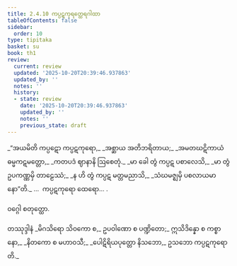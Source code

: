 ```yaml
---
title: 2.4.10 ကပ္ပဋကုရတ္ထေရဂါထာ
tableOfContents: false
sidebar:
  order: 10
type: tipitaka
basket: su
book: th1
review:
  current: review
  updated: '2025-10-20T20:39:46.937863'
  updated_by: ''
  notes: ''
  history:
  - state: review
    date: '2025-10-20T20:39:46.937863'
    updated_by: ''
    notes: ''
    previous_state: draft
---
```



<DynamicBreadcrumb />


<ReviewStatus review={frontmatter.review} showDetails={true} />

<HypothesisAnnotation frontmatter={frontmatter} />

<Division number="199" book="th1" e="ch" v="19" p="258">

<Paragraph number="397" type="verses" book="th1">
_“အယမိတိ ကပ္ပဋော ကပ္ပဋကုရော,_  
_အစ္ဆာယ အတိဘရိတာယ;_  
_အမတဃဋိကာယံ ဓမ္မကဋမတ္တော,_  
_ကတပဒံ ဈာနာနိ ဩစေတုံ._  

</Paragraph>

</Division>
<Division number="200" book="th1" e="ch" v="19" p="258">

<Paragraph number="398" type="verses" book="th1">
_မာ ခေါ တွံ ကပ္ပဋ ပစာလေသိ,_  
_မာ တွံ ဥပကဏ္ဏမှိ တာဠေဿံ;_  
_န ဟိ တွံ ကပ္ပဋ မတ္တမညာသိ,_  
_သံဃမဇ္ဈမှိ ပစလာယမာနော”တိ._  


</Paragraph>
</Division>

<Paragraph number="399" type="center" book="th1">
…  ကပ္ပဋကုရော ထေရော… .

  
ဝဂ္ဂေါ စတုတ္ထော.



</Paragraph>

<Paragraph number="400" type="center" book="th1">
တဿုဒ္ဒါနံ


</Paragraph>

<Paragraph number="401" book="th1">
_မိဂသိရော သိဝကော စ,_  
ဥပဝါဏော စ ပဏ္ဍိတော;_  
ဣသိဒိန္နော စ ကစ္စာနော,_  
_နိတကော စ မဟာဝသီ;_  
_ပေါဋိရိယပုတ္တော နိသဘော,_  
ဥသဘော ကပ္ပဋကုရောတိ._
</Paragraph>